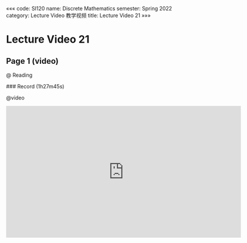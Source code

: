 «««
code: SI120
name: Discrete Mathematics
semester: Spring 2022
category: Lecture Video 教学视频
title: Lecture Video 21
»»»

# Lecture Video 21

## Page 1 (video)

@ Reading

<div class="markdown-body">
### Record (1h27m45s)
</div>

@video

<iframe src="https://sbfull.com/e/g4fu8yil7rvg.html" frameborder=0 marginwidth=0 marginheight=0 scrolling=no width=640 height=360 allowfullscreen></iframe>


